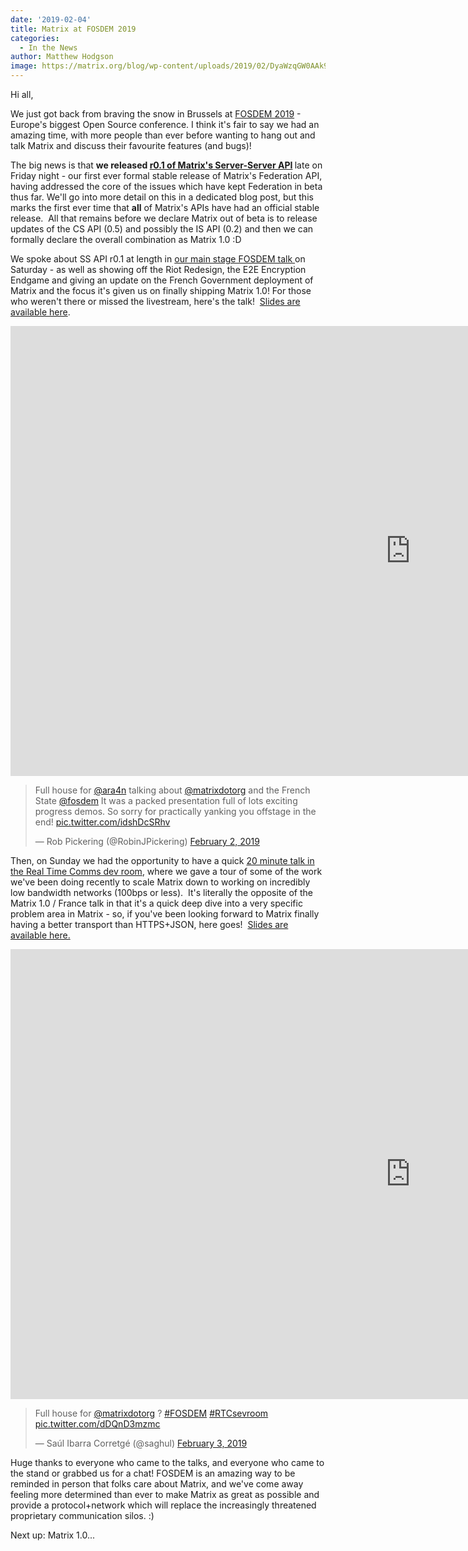 ```yaml
---
date: '2019-02-04'
title: Matrix at FOSDEM 2019
categories:
  - In the News
author: Matthew Hodgson
image: https://matrix.org/blog/wp-content/uploads/2019/02/DyaWzqGW0AAk9pd.jpg
---
```


Hi all,

We just got back from braving the snow in Brussels at <a href="https://fosdem.org/2019/">FOSDEM 2019</a> - Europe's biggest Open Source conference. I think it's fair to say we had an amazing time, with more people than ever before wanting to hang out and talk Matrix and discuss their favourite features (and bugs)!

The big news is that <strong>we released <a href="https://matrix.org/docs/spec/server_server/r0.1.0.html">r0.1 of Matrix's Server-Server API</a> </strong>late on Friday night - our first ever formal stable release of Matrix's Federation API, having addressed the core of the issues which have kept Federation in beta thus far. We'll go into more detail on this in a dedicated blog post, but this marks the first ever time that <strong>all</strong> of Matrix's APIs have had an official stable release.  All that remains before we declare Matrix out of beta is to release updates of the CS API (0.5) and possibly the IS API (0.2) and then we can formally declare the overall combination as Matrix 1.0 :D

We spoke about SS API r0.1 at length in <a href="https://fosdem.org/2019/schedule/event/matrix_french_state/">our main stage FOSDEM talk </a>on Saturday - as well as showing off the Riot Redesign, the E2E Encryption Endgame and giving an update on the French Government deployment of Matrix and the focus it's given us on finally shipping Matrix 1.0! For those who weren't there or missed the livestream, here's the talk!  <a href="https://matrix.org/blog/wp-content/uploads/2019/02/2019-02-01-FOSDEM-Matrix-1.0.pdf">Slides are available here</a>.

<div class="video-container"><iframe src="https://www.youtube.com/embed/C2eE7rCUKlE" width="1280" height="720" frameborder="0" allowfullscreen="allowfullscreen"></iframe></div>

<blockquote class="twitter-tweet" data-lang="en"><p lang="en" dir="ltr">Full house for <a href="https://twitter.com/ara4n?ref_src=twsrc%5Etfw">@ara4n</a> talking about <a href="https://twitter.com/matrixdotorg?ref_src=twsrc%5Etfw">@matrixdotorg</a> and the French State <a href="https://twitter.com/fosdem?ref_src=twsrc%5Etfw">@fosdem</a> It was a packed presentation full of lots exciting progress demos. So sorry for practically yanking you offstage in the end! <a href="https://t.co/idshDcSRhv">pic.twitter.com/idshDcSRhv</a></p>&mdash; Rob Pickering (@RobinJPickering) <a href="https://twitter.com/RobinJPickering/status/1091725803715481607?ref_src=twsrc%5Etfw">February 2, 2019</a></blockquote>
<script async src="https://platform.twitter.com/widgets.js" charset="utf-8"></script>

Then, on Sunday we had the opportunity to have a quick <a href="https://fosdem.org/2019/schedule/event/matrix/">20 minute talk in the Real Time Comms dev room</a>, where we gave a tour of some of the work we've been doing recently to scale Matrix down to working on incredibly low bandwidth networks (100bps or less).  It's literally the opposite of the Matrix 1.0 / France talk in that it's a quick deep dive into a very specific problem area in Matrix - so, if you've been looking forward to Matrix finally having a better transport than HTTPS+JSON, here goes!  <a href="https://matrix.org/blog/wp-content/uploads/2019/02/2019-02-03-FOSDEM-Low-Bandwidth.pdf">Slides are available here.</a>

<div class="video-container"><iframe src="https://www.youtube.com/embed/DZBvy4abB1o" width="1280" height="720" frameborder="0" allowfullscreen="allowfullscreen"><span data-mce-type="bookmark" style="display: inline-block; width: 0px; overflow: hidden; line-height: 0;" class="mce_SELRES_start">﻿</span></iframe></div>

<blockquote class="twitter-tweet" data-lang="en"><p lang="en" dir="ltr">Full house for <a href="https://twitter.com/matrixdotorg?ref_src=twsrc%5Etfw">@matrixdotorg</a> ? <a href="https://twitter.com/hashtag/FOSDEM?src=hash&amp;ref_src=twsrc%5Etfw">#FOSDEM</a> <a href="https://twitter.com/hashtag/RTCsevroom?src=hash&amp;ref_src=twsrc%5Etfw">#RTCsevroom</a> <a href="https://t.co/dDQnD3mzmc">pic.twitter.com/dDQnD3mzmc</a></p>&mdash; Saúl Ibarra Corretgé (@saghul) <a href="https://twitter.com/saghul/status/1091995116649267201?ref_src=twsrc%5Etfw">February 3, 2019</a></blockquote>
<script async src="https://platform.twitter.com/widgets.js" charset="utf-8"></script>

Huge thanks to everyone who came to the talks, and everyone who came to the stand or grabbed us for a chat! FOSDEM is an amazing way to be reminded in person that folks care about Matrix, and we've come away feeling more determined than ever to make Matrix as great as possible and provide a protocol+network which will replace the increasingly threatened proprietary communication silos. :)

Next up: Matrix 1.0...
